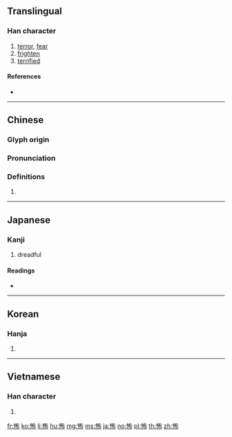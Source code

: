==Translingual==

===Han character===
{{Han char|rn=61|rad=心|as=05|sn=8|four=94027|canj=PKLB|ids=⿰忄布}}

# [[terror]], [[fear]]
# [[frighten]]
# [[terrified]]

====References====
* {{Han ref|kx=0380.180|dkj=10450|dj=0708.180|hdz=42284.060|uh=6016|ud=24598|bh=A9C6|bd=43462}}

----

==Chinese==
{{zh-forms}}

===Glyph origin===
{{Han etym}}

===Pronunciation===
{{zh-pron
|m=bù
|c=bou3
|h=pfs=
|md=
|mn=pò͘
|w=
|mc=y
|oc=y
|cat=
}}

===Definitions===
{{zh-hanzi}}

# {{rfdef|lang=zh}}

----

==Japanese==

===Kanji===
{{ja-kanji|grade=c|rs=心05}}

# dreadful

====Readings====
* {{ja-readings|goon=[[ふ]] (fu)|kanon=[[ほ]] (ho)|kun=[[こわい]] (kowai), [[おそれる]] (osoreru), [[おじる]] (ojiru)}}

----

==Korean==

===Hanja===
{{ko-hanja|hangeul=포|eumhun=|rv=po|mr=p'o|y=pho}}

# {{defn|lang=ko|sort=心05}}

----

==Vietnamese==

===Han character===
{{vi-hantu|[[bố]]|rs=心05}}

# {{defn|lang=vi|sort=心05}}

[[fr:怖]]
[[ko:怖]]
[[li:怖]]
[[hu:怖]]
[[mg:怖]]
[[ms:怖]]
[[ja:怖]]
[[no:怖]]
[[pl:怖]]
[[th:怖]]
[[zh:怖]]